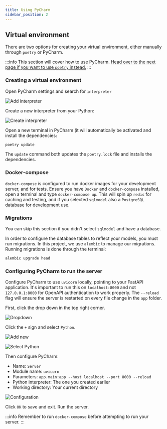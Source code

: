 ```yaml
---
title: Using PyCharm
sidebar_position: 2
---
```


## Virtual environment
There are two options for creating your virtual environment, either manually through ``poetry`` or PyCharm.

:::info
This section will cover how to use PyCharm. [Head over to the next page if you want to use ``poetry`` instead.](/fastapi/setup/poetry)
:::

### Creating a virtual environment

Open PyCharm settings and search for ``interpreter``

![Add interpreter](/img/fastapi/setup/add_interpreter.png)

Create a new interpreter from your Python:

![Create interpreter](/img/fastapi/setup/interpreter.png)

Open a new terminal in PyCharm (it will automatically be activated and install the dependencies:

```bash
poetry update
```

The ``update`` command both updates the ``poetry.lock`` file and installs the dependencies.


### Docker-compose

`docker-compose` is configured to run docker images for your development server, and for tests.
Ensure you have `Docker` and `docker-compose` installed, open a terminal and type
`docker-compose up`. This will spin up `redis` for caching and testing,
and if you selected `sqlmodel` also a `PostgreSQL` database for development use.

### Migrations
You can skip this section if you didn't select `sqlmodel` and have a database.

In order to configure the database tables to reflect your models, you must run migrations.
In this project, we use `alembic` to manage our migrations. Running migrations is done through the terminal:

```bash
alembic upgrade head
```


### Configuring PyCharm to run the server

Configure PyCharm to use `uvicorn` locally, pointing to your FastAPI application.
It's important to run this on `localhost:8000` and not `127.0.0.1:8000` for OpenAPI authentication to work properly.
The `--reload` flag will ensure the server is restarted on every file change in the `app` folder.

First, click the drop down in the top right corner.

![Dropdown](/img/fastapi/setup/edit_configuration.png)

Click the `+` sign and select `Python`.

![Add new](/img/fastapi/setup/add_new.png)


![Select Python](/img/fastapi/setup/add_python.png)

Then configure PyCharm:

* Name: `Server`
* Module name: `uvicorn`
* Parameters: `app.main:app --host localhost --port 8000 --reload`
* Python interpreter: The one you created earlier
* Working directory: Your current directory

![Configuration](/img/fastapi/setup/server_config.png)

Click `OK` to save and exit. Run the server.

:::info
Remember to run `docker-compose` before attempting to run your server.
:::
